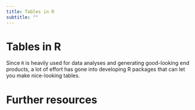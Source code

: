 ```yaml
---
title: Tables in R
subtitle: ""
---
```



# Tables in R 

Since `R` is heavily used for data analyses and generating good-looking end products, a lot of effort has gone into developing R packages that can let you make nice-looking tables. 



# Further resources


